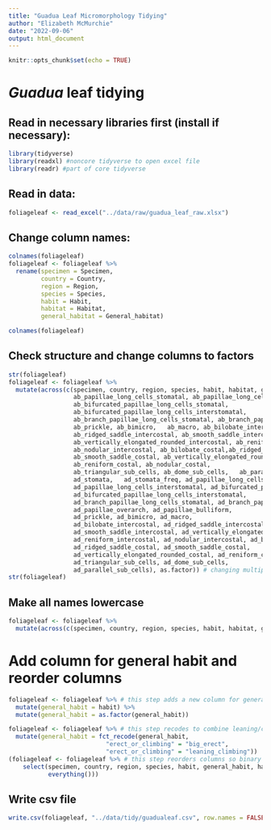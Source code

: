 ```yaml
---
title: "Guadua Leaf Micromorphology Tidying"
author: "Elizabeth McMurchie"
date: "2022-09-06"
output: html_document
---
```


```r
knitr::opts_chunk$set(echo = TRUE)
```

# *Guadua* leaf tidying

## Read in necessary libraries first (install if necessary):
```r
library(tidyverse)
library(readxl) #noncore tidyverse to open excel file
library(readr) #part of core tidyverse
```

## Read in data: 
```r
foliageleaf <- read_excel("../data/raw/guadua_leaf_raw.xlsx")
```


## Change column names:
```r
colnames(foliageleaf)
foliageleaf <- foliageleaf %>% 
  rename(specimen = Specimen,
         country = Country, 
         region = Region, 
         species = Species,
         habit = Habit,
         habitat = Habitat,
         general_habitat = General_habitat)

colnames(foliageleaf)
```

## Check structure and change columns to factors
```r
str(foliageleaf)
foliageleaf <- foliageleaf %>%
  mutate(across(c(specimen, country, region, species, habit, habitat, general_habitat,
                  ab_papillae_long_cells_stomatal, ab_papillae_long_cells_interstomatal,
                  ab_bifurcated_papillae_long_cells_stomatal,
                  ab_bifurcated_papillae_long_cells_interstomatal,
                  ab_branch_papillae_long_cells_stomatal, ab_branch_papillae_long_cells_interstomatal,
                  ab_prickle, ab_bimicro,	ab_macro, ab_bilobate_intercostal,
                  ab_ridged_saddle_intercostal, ab_smooth_saddle_intercostal,
                  ab_vertically_elongated_rounded_intercostal, ab_reniform_intercostal,
                  ab_nodular_intercostal, ab_bilobate_costal,ab_ridged_saddle_costal,
                  ab_smooth_saddle_costal, ab_vertically_elongated_rounded_costal, 
                  ab_reniform_costal, ab_nodular_costal,
                  ab_triangular_sub_cells, ab_dome_sub_cells,	ab_parallel_sub_cells,
                  ad_stomata,	ad_stomata_freq, ad_papillae_long_cells_stomatal,
                  ad_papillae_long_cells_interstomatal, ad_bifurcated_papillae_long_cells_stomatal,
                  ad_bifurcated_papillae_long_cells_interstomatal,
                  ad_branch_papillae_long_cells_stomatal, ad_branch_papillae_long_cells_interstomatal,
                  ad_papillae_overarch, ad_papillae_bulliform, 
                  ad_prickle, ad_bimicro, ad_macro,
                  ad_bilobate_intercostal, ad_ridged_saddle_intercostal,
                  ad_smooth_saddle_intercostal, ad_vertically_elongated_rounded_intercostal,
                  ad_reniform_intercostal, ad_nodular_intercostal, ad_bilobate_costal,
                  ad_ridged_saddle_costal, ad_smooth_saddle_costal,
                  ad_vertically_elongated_rounded_costal, ad_reniform_costal, ad_nodular_costal,
                  ad_triangular_sub_cells, ad_dome_sub_cells,
                  ad_parallel_sub_cells), as.factor)) # changing multiple columns to factors 
str(foliageleaf)
```

## Make all names lowercase
```r
foliageleaf <- foliageleaf %>%
  mutate(across(c(specimen, country, region, species, habit, habitat, general_habitat), tolower))
```

# Add column for general habit and reorder columns
```r
foliageleaf <- foliageleaf %>% # this step adds a new column for general habit
  mutate(general_habit = habit) %>%
  mutate(general_habit = as.factor(general_habit))

foliageleaf <- foliageleaf %>% # this step recodes to combine leaning/climbing and big erect habits
  mutate(general_habit = fct_recode(general_habit, 
                           "erect_or_climbing" = "big_erect", 
                           "erect_or_climbing" = "leaning_climbing"))
(foliageleaf <- foliageleaf %>% # this step reorders columns so binary data are placed last
    select(specimen, country, region, species, habit, general_habit, habitat, general_habitat, 
           everything()))
```


## Write csv file
```r
write.csv(foliageleaf, "../data/tidy/guadualeaf.csv", row.names = FALSE)
```

